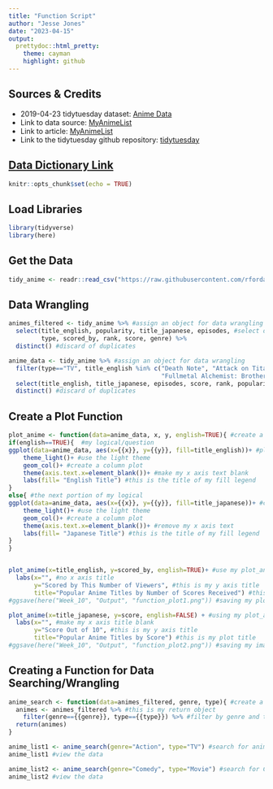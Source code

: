 ```yaml
---
title: "Function Script"
author: "Jesse Jones"
date: "2023-04-15"
output:
  prettydoc::html_pretty:
    theme: cayman
    highlight: github
---
```


## Sources & Credits

-   2019-04-23 tidytuesday dataset: [Anime Data](https://github.com/rfordatascience/tidytuesday/blob/master/data/2019/2019-04-23)
-   Link to data source: [MyAnimeList](https://www.kaggle.com/aludosan/myanimelist-anime-dataset-as-20190204)
-   Link to article: [MyAnimeList](https://myanimelist.net/topanime.php?type=bypopularity)
-   Link to the tidytuesday github repository: [tidytuesday](https://github.com/rfordatascience/tidytuesday)

## [Data Dictionary Link](https://github.com/rfordatascience/tidytuesday/tree/master/data/2019/2019-04-23#data-dictionary)

```r
knitr::opts_chunk$set(echo = TRUE)
```

## Load Libraries

```r
library(tidyverse)
library(here)
```

## Get the Data

```r
tidy_anime <- readr::read_csv("https://raw.githubusercontent.com/rfordatascience/tidytuesday/master/data/2019/2019-04-23/tidy_anime.csv")
```

## Data Wrangling

```r
animes_filtered <- tidy_anime %>% #assign an object for data wrangling
  select(title_english, popularity, title_japanese, episodes, #select data within only these columns in my dataframe
         type, scored_by, rank, score, genre) %>% 
  distinct() #discard of duplicates

anime_data <- tidy_anime %>% #assign an object for data wrangling
  filter(type=="TV", title_english %in% c("Death Note", "Attack on Titan", "Sword Art Online", #filter based on type and english titles
                                          "Fullmetal Alchemist: Brotherhood", "One Punch Man")) %>% 
  select(title_english, title_japanese, episodes, score, rank, popularity, scored_by, type) %>%  #select only data within these columns
  distinct() #discard of duplicates
```

## Create a Plot Function

```r
plot_anime <- function(data=anime_data, x, y, english=TRUE){ #create a plot_anime function with anime_data as my default data, x and y aesthetics, and an if_else for title (english)
if(english==TRUE){  #my logical/question
ggplot(data=anime_data, aes(x={{x}}, y={{y}}, fill=title_english))+ #plots anime_data, allowing me to assign x and y aesthetics based on the dataframe column/objects; since english==TRUE, I will have fill represent the title_english object
    theme_light()+ #use the light theme
    geom_col()+ #create a column plot
    theme(axis.text.x=element_blank())+ #make my x axis text blank
    labs(fill= "English Title") #this is the title of my fill legend
}
else{ #the next portion of my logical
ggplot(data=anime_data, aes(x={{x}}, y={{y}}, fill=title_japanese))+ #create a plot with the default data as anime_data, allowing me to assign the x & y aesthetics based on objects inside my dataframe of interest, and my fill will represent the title_japanese object
    theme_light()+ #use the light theme
    geom_col()+ #create a column plot
    theme(axis.text.x=element_blank())+ #remove my x axis text
    labs(fill= "Japanese Title") #this is the title of my fill legend
}
}


plot_anime(x=title_english, y=scored_by, english=TRUE)+ #use my plot_anime function; title_english is on my x axis and scored_by is on my y axis, and I will have the english title displayed
  labs(x="", #no x axis title
       y="Scored by This Number of Viewers", #this is my y axis title
       title="Popular Anime Titles by Number of Scores Received") #this is my plot title
#ggsave(here("Week_10", "Output", "function_plot1.png")) #saving my plot to this pathway/file name

plot_anime(x=title_japanese, y=score, english=FALSE) + #using my plot_anime function to plot the japanese title on the x axis, score on the y axis, and I will not display the english title
  labs(x="", #make my x axis title blank
       y="Score Out of 10", #this is my y axis title
       title="Popular Anime Titles by Score") #this is my plot title
#ggsave(here("Week_10", "Output", "function_plot2.png")) #saving my image to this pathway/file name
```

## Creating a Function for Data Searching/Wrangling

```r
anime_search <- function(data=animes_filtered, genre, type){ #create a function called anime_search with default data as the animes_filtered dataframe, allowing the user to search by genre and type
  animes <- animes_filtered %>% #this is my return object
    filter(genre=={{genre}}, type=={{type}}) %>% #filter by genre and type
  return(animes)
}

anime_list1 <- anime_search(genre="Action", type="TV") #search for animes in the genre "Action" and that were (presumably) broadcasted on TV
anime_list1 #view the data

anime_list2 <- anime_search(genre="Comedy", type="Movie") #search for Comedy anime movies
anime_list2 #view the data

```
